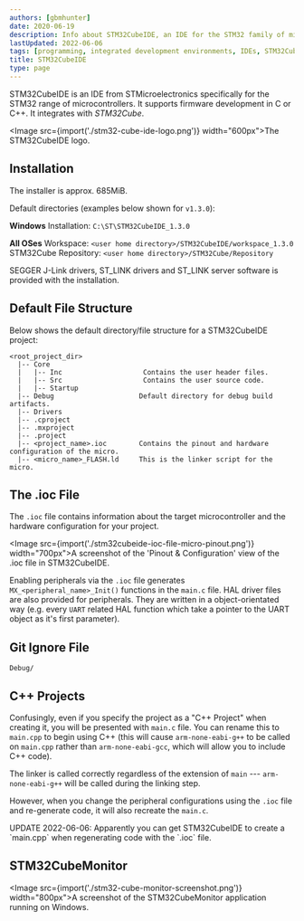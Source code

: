 ```yaml
---
authors: [gbmhunter]
date: 2020-06-19
description: Info about STM32CubeIDE, an IDE for the STM32 family of microcontrollers.
lastUpdated: 2022-06-06
tags: [programming, integrated development environments, IDEs, STM32CubeIDE, C, C++, embedded, microcontrollers, STMicroelectronics, ioc, arm-none-eabi-gcc, arm-none-eabi-g++]
title: STM32CubeIDE
type: page
---
```


<WarningIsNotes />

STM32CubeIDE is an IDE from STMicroelectronics specifically for the STM32 range of microcontrollers. It supports firmware development in C or C++. It integrates with _STM32Cube_.

<Image src={import('./stm32-cube-ide-logo.png')} width="600px">The STM32CubeIDE logo.</Image>

## Installation

The installer is approx. 685MiB.

Default directories (examples below shown for `v1.3.0`):

**Windows**
Installation: `C:\ST\STM32CubeIDE_1.3.0`

**All OSes**
Workspace: `<user home directory>/STM32CubeIDE/workspace_1.3.0`
STM32Cube Repository: `<user home directory>/STM32Cube/Repository`

SEGGER J-Link drivers, ST_LINK drivers and ST_LINK server software is provided with the installation.

## Default File Structure

Below shows the default directory/file structure for a STM32CubeIDE project:

```text
<root_project_dir>
  |-- Core
  |   |-- Inc                    Contains the user header files.
  |   |-- Src                    Contains the user source code.
  |   |-- Startup
  |-- Debug                     Default directory for debug build artifacts.
  |-- Drivers
  |-- .cproject
  |-- .mxproject
  |-- .project       
  |-- <project_name>.ioc        Contains the pinout and hardware configuration of the micro.
  |-- <micro_name>_FLASH.ld     This is the linker script for the micro.
```

## The .ioc File

The `.ioc` file contains information about the target microcontroller and the hardware configuration for your project.

<Image src={import('./stm32cubeide-ioc-file-micro-pinout.png')} width="700px">A screenshot of the 'Pinout & Configuration' view of the .ioc file in STM32CubeIDE.</Image>

Enabling peripherals via the `.ioc` file generates `MX_<peripheral_name>_Init()` functions in the `main.c` file. HAL driver files are also provided for peripherals. They are written in a object-orientated way (e.g. every `UART` related HAL function which take a pointer to the UART object as it's first parameter).

## Git Ignore File

```text
Debug/
```

## C++ Projects

Confusingly, even if you specify the project as a "C++ Project" when creating it, you will be presented with `main.c` file. You can rename this to `main.cpp` to begin using C++ (this will cause `arm-none-eabi-g++` to be called on `main.cpp` rather than `arm-none-eabi-gcc`, which will allow you to include C++ code).

The linker is called correctly regardless of the extension of `main` --- `arm-none-eabi-g++` will be called during the linking step.

However, when you change the peripheral configurations using the `.ioc` file and re-generate code, it will also recreate the `main.c`.

<Aside type="note">
UPDATE 2022-06-06: Apparently you can get STM32CubeIDE to create a `main.cpp` when regenerating code with the `.ioc` file.
</Aside>

## STM32CubeMonitor

<Image src={import('./stm32-cube-monitor-screenshot.png')} width="800px">A screenshot of the STM32CubeMonitor application running on Windows.</Image>
